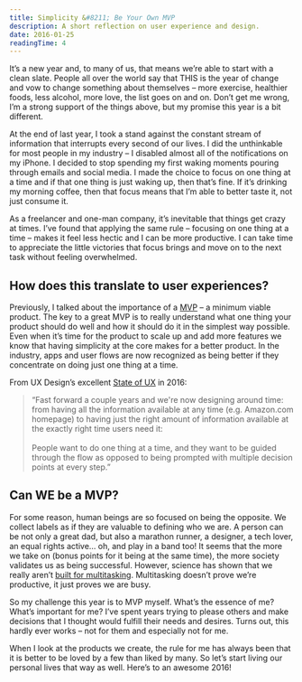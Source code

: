```yaml
---
title: Simplicity &#8211; Be Your Own MVP
description: A short reflection on user experience and design.
date: 2016-01-25
readingTime: 4
---
```


It’s a new year and, to many of us, that means we’re able to start with a clean slate. People all over the world say that THIS is the year of change and vow to change something about themselves &#8211; more exercise, healthier foods, less alcohol, more love, the list goes on and on. Don’t get me wrong, I’m a strong support of the things above, but my promise this year is a bit different.

At the end of last year, I took a stand against the constant stream of information that interrupts every second of our lives. I did the unthinkable for most people in my industry &#8211; I disabled almost all of the notifications on my iPhone. I decided to stop spending my first waking moments pouring through emails and social media. I made the choice to focus on one thing at a time and if that one thing is just waking up, then that’s fine. If it’s drinking my morning coffee, then that focus means that I’m able to better taste it, not just consume it.

As a freelancer and one-man company, it’s inevitable that things get crazy at times. I’ve found that applying the same rule &#8211; focusing on one thing at a time &#8211; makes it feel less hectic and I can be more productive. I can take time to appreciate the little victories that focus brings and move on to the next task without feeling overwhelmed.

## How does this translate to user experiences?

Previously, I talked about the importance of a <a href="/mvp-is-your-product-really-minimum-and-viable/">MVP</a> &#8211; a minimum viable product. The key to a great MVP is to really understand what one thing your product should do well and how it should do it in the simplest way possible. Even when it’s time for the product to scale up and add more features we know that having simplicity at the core makes for a better product. In the industry, apps and user flows are now recognized as being better if they concentrate on doing just one thing at a time.

From UX Design’s excellent <a href="http://uxdesign.cc/ux-trends-2015-2016" target="_blank">State of UX</a> in 2016:

> “Fast forward a couple years and we're now designing around time: from having all the information available at any time (e.g. Amazon.com homepage) to having just the right amount of information available at the exactly right time users need it:
<br /><br />
People want to do one thing at a time, and they want to be guided through the flow as opposed to being prompted with multiple decision points at every step.”

## Can WE be a MVP?

For some reason, human beings are so focused on being the opposite. We collect labels as if they are valuable to defining who we are. A person can be not only a great dad, but also a marathon runner, a designer, a tech lover, an equal rights active… oh, and play in a band too! It seems that the more we take on (bonus points for it being at the same time), the more society validates us as being successful. However, science has shown that we really aren’t <a href="http://qz.com/544148/busy-people-are-actually-not-that-productive/" target="_blank">built for multitasking</a>. Multitasking doesn’t prove we’re productive, it just proves we are busy.

So my challenge this year is to MVP myself. What’s the essence of me? What’s important for me? I’ve spent years trying to please others and make decisions that I thought would fulfill their needs and desires. Turns out, this hardly ever works &#8211; not for them and especially not for me.

When I look at the products we create, the rule for me has always been that it is better to be loved by a few than liked by many. So let’s start living our personal lives that way as well. Here’s to an awesome 2016!
